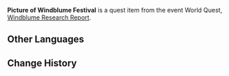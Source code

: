 {{Item Infobox
|id           = 100761
|image        = 
Item Picture.png
|type         = Quest Items
|description  = A picture recording the scene in Mondstadt during Windblume Festival. With fresh flowers, the Statue of The Seven, and the free people of Mondstadt, this festival could indeed be deemed synonymous with "romance".
|source1      = Obtained during [[Windblume Research Report]]
}}
'''Picture of Windblume Festival''' is a quest item from the event World Quest, [[Windblume Research Report]].

==Other Languages==
{{Other Languages
|default_hidden = 1
|en      = Picture of Windblume Festival
|zhs     = 风花节风景画片
|zhs_rm  = Fēnghuā-jié Fēngjǐng Huàpiàn
|zht     = 風花節風景畫片
|zht_rm  = Fēnghuā-jié Fēngjǐng Huàpiàn
|ja      = 風花祭の風景画
|ja_rm   = Windoburuumu-sai no Fuukeiga
|ko      = 윈드블룸 축제 사진
|ko_rm   = Windeubeullum Chukje Sajin
|es      = Imagen del Festival de las Flores de Viento
|fr      = Image de la Fête des alizées
|ru      = Пейзаж Праздника ветряных цветов
|th      = ภาพวิวเทศกาล Windblume
|th_rm   = 
|vi      = Hình Ảnh Về Lễ Hội Hoa Gió
|de      = Landschaftsbild vom Windblumenfest
|id      = Gambar Windblume Festival
|pt      = Foto do Festival da Brisa Florescente
|tr      = Rüzgarçiçeği Festivali Fotoğrafı
|it      = Foto del Festival del Florvento
}}

==Change History==
{{Change History|1.4}}